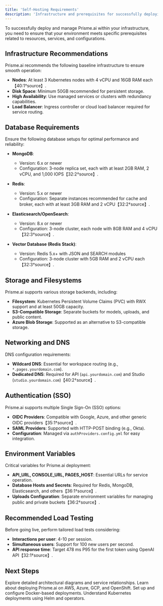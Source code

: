 ```yaml
---
title: 'Self-Hosting Requirements'
description: 'Infrastructure and prerequisites for successfully deploying Prisme.ai.'
---
```


To successfully deploy and manage Prisme.ai within your infrastructure, you need to ensure that your environment meets specific prerequisites related to resources, services, and configurations.

## Infrastructure Recommendations

Prisme.ai recommends the following baseline infrastructure to ensure smooth operation:

- **Nodes**: At least 3 Kubernetes nodes with 4 vCPU and 16GB RAM each【40:1†source】.
- **Disk Space**: Minimum 50GB recommended for persistent storage.
- **High Availability**: Use managed services or clusters with redundancy capabilities.
- **Load Balancer**: Ingress controller or cloud load balancer required for service routing.

## Database Requirements

Ensure the following database setups for optimal performance and reliability:

- **MongoDB**:
  - Version: 6.x or newer
  - Configuration: 3-node replica set, each with at least 2GB RAM, 2 vCPU, and 1,000 IOPS【32:2†source】.

- **Redis**:
  - Version: 5.x or newer
  - Configuration: Separate instances recommended for cache and broker, each with at least 3GB RAM and 2 vCPU【32:2†source】.

- **Elasticsearch/OpenSearch**:
  - Version: 8.x or newer
  - Configuration: 3-node cluster, each node with 8GB RAM and 4 vCPU【32:3†source】.

- **Vector Database (Redis Stack)**:
  - Version: Redis 5.x+ with JSON and SEARCH modules
  - Configuration: 3-node cluster with 5GB RAM and 2 vCPU each【32:3†source】.

## Storage and Filesystems

Prisme.ai supports various storage backends, including:

- **Filesystem**: Kubernetes Persistent Volume Claims (PVC) with RWX support and at least 50GB capacity.
- **S3-Compatible Storage**: Separate buckets for models, uploads, and public content.
- **Azure Blob Storage**: Supported as an alternative to S3-compatible storage.

## Networking and DNS

DNS configuration requirements:

- **Wildcard DNS**: Essential for workspace routing (e.g., `*.pages.yourdomain.com`).
- **Dedicated DNS**: Required for API (`api.yourdomain.com`) and Studio (`studio.yourdomain.com`)【40:2†source】.

## Authentication (SSO)

Prisme.ai supports multiple Single Sign-On (SSO) options:

- **OIDC Providers**: Compatible with Google, Azure, and other generic OIDC providers【35:1†source】.
- **SAML Providers**: Supported with HTTP-POST binding (e.g., Okta).
- **Configuration**: Managed via `authProviders.config.yml` for easy integration.

## Environment Variables

Critical variables for Prisme.ai deployment:

- **API_URL, CONSOLE_URL, PAGES_HOST**: Essential URLs for service operation.
- **Database Hosts and Secrets**: Required for Redis, MongoDB, Elasticsearch, and others【36:1†source】.
- **Uploads Configuration**: Separate environment variables for managing public and private buckets【36:2†source】.

## Recommended Load Testing

Before going live, perform tailored load tests considering:

- **Interactions per user**: 4-10 per session.
- **Simultaneous users**: Support for 100 new users per second.
- **API response time**: Target 478 ms P95 for the first token using OpenAI API【32:1†source】.

## Next Steps

<CardGroup cols={2}>
  <Card title="Architecture" icon="sitemap" href="/self-hosting/architecture">
    Explore detailed architectural diagrams and service relationships.
  </Card>
  <Card title="Cloud Providers" icon="cloud" href="/self-hosting/cloud/aws">
    Learn about deploying Prisme.ai on AWS, Azure, GCP, and OpenShift.
  </Card>
  <Card title="Docker Deployment" icon="docker" href="/self-hosting/kubernetes/docker">
    Set up and configure Docker-based deployments.
  </Card>
  <Card title="Kubernetes Deployment" icon="kubernetes" href="/self-hosting/kubernetes/helm">
    Understand Kubernetes deployments using Helm and operators.
  </Card>
</CardGroup>

